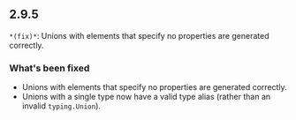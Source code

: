 ## 2.9.5
`*(fix)*`: Unions with elements that specify no properties are generated correctly.

### What's been fixed
- Unions with elements that specify no properties are generated correctly.
- Unions with a single type now have a valid type alias (rather than an invalid `typing.Union`).

